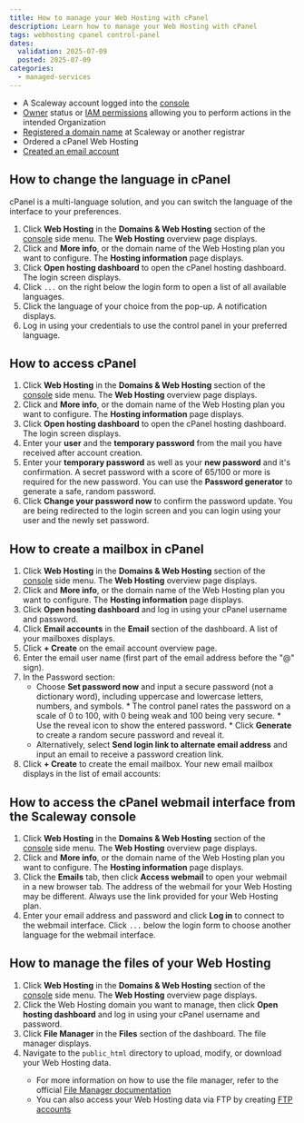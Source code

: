 ```yaml
---
title: How to manage your Web Hosting with cPanel
description: Learn how to manage your Web Hosting with cPanel
tags: webhosting cpanel control-panel
dates:
  validation: 2025-07-09
  posted: 2025-07-09
categories:
  - managed-services
---
```



<Requirements />

- A Scaleway account logged into the [console](https://console.scaleway.com)
- [Owner](/iam/concepts/#owner) status or [IAM permissions](/iam/concepts/#permission) allowing you to perform actions in the intended Organization
- [Registered a domain name](/domains-and-dns/how-to/register-internal-domain/) at Scaleway or another registrar
- Ordered a cPanel Web Hosting
- [Created an email account](/webhosting/quickstart/#how-to-create-a-mailbox-from-the-scaleway-console)

## How to change the language in cPanel

cPanel is a multi-language solution, and you can switch the language of the interface to your preferences.

1. Click **Web Hosting** in the **Domains & Web Hosting** section of the [console](https://console.scaleway.com/) side menu. The **Web Hosting** overview page displays.
2. Click <Icon name="more" /> and **More info**, or the domain name of the Web Hosting plan you want to configure. The **Hosting information** page displays.
3. Click **Open hosting dashboard** to open the cPanel hosting dashboard. The login screen displays.
4. Click `...` on the right below the login form to open a list of all available languages.
    <Lightbox image={image2} alt="" />
5. Click the language of your choice from the pop-up. A notification displays.
    <Lightbox image={image3} alt="" />
6. Log in using your credentials to use the control panel in your preferred language.
    <Lightbox image={image4} alt="" />

## How to access cPanel

1. Click **Web Hosting** in the **Domains & Web Hosting** section of the [console](https://console.scaleway.com/) side menu. The **Web Hosting** overview page displays.
2. Click <Icon name="more" /> and **More info**, or the domain name of the Web Hosting plan you want to configure. The **Hosting information** page displays.
3. Click **Open hosting dashboard** to open the cPanel hosting dashboard. The login screen displays.
4. Enter your **user** and the **temporary password** from the mail you have received after account creation.
    <Lightbox image={image5} alt="" />
5. Enter your **temporary password** as well as your **new password** and it's confirmation. A secret password with a score of 65/100 or more is required for the new password.
    <Lightbox image={image6} alt="" />
    <Message type="tip">
      You can use the **Password generator** to generate a safe, random password.
    </Message>
6. Click **Change your password now** to confirm the password update. You are being redirected to the login screen and you can login using your user and the newly set password.

## How to create a mailbox in cPanel

1. Click **Web Hosting** in the **Domains & Web Hosting** section of the [console](https://console.scaleway.com/) side menu. The **Web Hosting** overview page displays.
2. Click <Icon name="more" /> and **More info**, or the domain name of the Web Hosting plan you want to configure. The **Hosting information** page displays.
3. Click **Open hosting dashboard** and log in using your cPanel username and password.
4. Click **Email accounts** in the **Email** section of the dashboard. A list of your mailboxes displays.
     <Lightbox image={image7} alt="" />
5. Click **+ Create** on the email account overview page.
     <Lightbox image={image8} alt="" />
6. Enter the email user name (first part of the email address before the "@" sign).
7. In the Password section:
    * Choose **Set password now** and input a secure password (not a dictionary word), including uppercase and lowercase letters, numbers, and symbols.
         <Message type="tip">
            * The control panel rates the password on a scale of 0 to 100, with 0 being weak and 100 being very secure.
            * Use the reveal icon to show the entered password.
            * Click **Generate** to create a random secure password and reveal it.
         </Message>
    * Alternatively, select **Send login link to alternate email address** and input an email to receive a password creation link.
        <Lightbox image={image9} alt="" />
8. Click **+ Create** to create the email mailbox. Your new email mailbox displays in the list of email accounts:
       <Lightbox image={image10} alt="" />

## How to access the cPanel webmail interface from the Scaleway console

1. Click **Web Hosting** in the **Domains & Web Hosting** section of the [console](https://console.scaleway.com/) side menu. The **Web Hosting** overview page displays.
2. Click <Icon name="more" /> and **More info**, or the domain name of the Web Hosting plan you want to configure. The **Hosting information** page displays.
3. Click the **Emails** tab, then click **Access webmail** to open your webmail in a new browser tab.
    <Lightbox image={image11} alt="" />
       <Message type="note">
         The address of the webmail for your Web Hosting may be different. Always use the link provided for your Web Hosting plan.
       </Message>
4. Enter your email address and password and click **Log in** to connect to the webmail interface.
       <Message type="tip">
         Click `...` below the login form to choose another language for the webmail interface.
       </Message>

## How to manage the files of your Web Hosting

1. Click **Web Hosting** in the **Domains & Web Hosting** section of the [console](https://console.scaleway.com/) side menu. The **Web Hosting** overview page displays.
2. Click the Web Hosting domain you want to manage, then click **Open hosting dashboard** and log in using your cPanel username and password.
3. Click **File Manager** in the **Files** section of the dashboard.
    <Lightbox image={image12} alt="" />
    The file manager displays.
4. Navigate to the `public_html` directory to upload, modify, or download your Web Hosting data.
    <Lightbox image={image13} alt="" />
    <Message type="tip">
     * For more information on how to use the file manager, refer to the official [File Manager documentation](https://docs.cpanel.net/cpanel/files/file-manager/)
     * You can also access your Web Hosting data via FTP by creating [FTP accounts](https://docs.cpanel.net/cpanel/files/ftp-accounts/)
    </Message>
